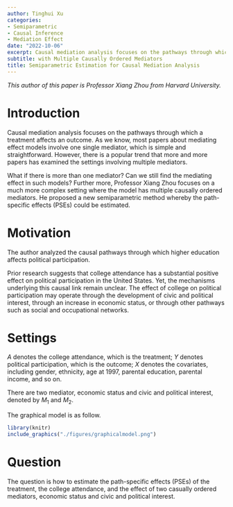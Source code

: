 ```yaml
---
author: Tinghui Xu
categories:
- Semiparametric
- Causal Inference
- Mediation Effect
date: "2022-10-06"
excerpt: Causal mediation analysis focuses on the pathways through which a treatment affects an outcome. As we know, most papers about mediating effect models involve one single mediator, which is simple and straightforward.
subtitle: with Multiple Causally Ordered Mediators
title: Semiparametric Estimation for Causal Mediation Analysis
---
```


*This author of this paper is Professor Xiang Zhou from Harvard University.*

# Introduction

Causal mediation analysis focuses on the pathways through which a treatment affects an outcome. As we know, most papers about mediating effect models involve one single mediator, which is simple and straightforward. However, there is a popular trend that more and more papers has examined the settings involving multiple mediators. 

What if there is more than one mediator? Can we still find the mediating effect in such models? Further more, Professor Xiang Zhou focuses on a much more complex setting where the model has multiple causally ordered mediators. He proposed a new semiparametric method whereby the path-specific effects (PSEs) could be estimated.


# Motivation

The author analyzed the causal pathways through which higher education affects political participation. 


Prior research suggests that college attendance has a substantial positive effect on political participation in the United States. Yet, the mechanisms underlying this causal link remain unclear. The effect of college on political participation may operate through the development of civic and political interest, through an increase in economic status, or through other pathways such as social and occupational networks.



# Settings

$A$ denotes the college attendance, which is the treatment; $Y$ denotes political participation, which is the outcome; $X$ denotes the covariates, including gender, ethnicity, age at 1997, parental education, parental income, and so on.

There are two mediator, economic status and civic and political interest, denoted by $M_1$ and $M_2$.

The graphical model is as follow.

```r
library(knitr)
include_graphics("./figures/graphicalmodel.png")
``` 

# Question

The question is how to estimate the path-specific effects (PSEs) of the treatment, the college attendance, and the effect of two casually ordered mediators, economic status and civic and political interest.



